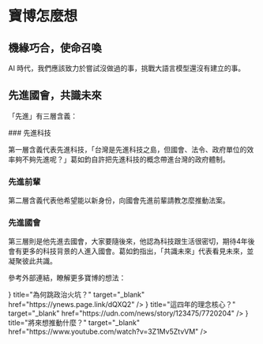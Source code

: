 
# 寶博怎麼想

## 機緣巧合，使命召喚

AI 時代，我們應該致力於嘗試沒做過的事，挑戰大語言模型還沒有建立的事。

## 先進國會，共識未來

「先進」有三層含義：

<Steps>
### 先進科技

第一層含義代表先進科技，「台灣是先進科技之島，但國會、法令、政府單位的效率夠不夠先進呢？」葛如鈞自許把先進科技的概念帶進台灣的政府體制。

### 先進前輩

第二層含義代表他希望能以新身份，向國會先進前輩請教怎麼推動法案。

### 先進國會

第三層則是他先進去國會，大家要隨後來，他認為科技跟生活很密切，期待4年後會有更多的科技背景的人進入國會。葛如鈞指出，「共識未來」代表看見未來，並凝聚彼此共識。

</Steps>

參考外部連結，瞭解更多寶博的想法：

<Cards>
  <Card icon={<ExternalLink />} title="為何跳政治火坑？" target="_blank" href="https://ynews.page.link/dQXQ2" />
  <Card
    icon={<ExternalLink />}
    title="這四年的理念核心？"
    target="_blank"
    href="https://udn.com/news/story/123475/7720204"
  />
  <Card
    icon={<ExternalLink />}
    title="將來想推動什麼？"
    target="_blank"
    href="https://www.youtube.com/watch?v=3Z1Mv5ZtvVM"
  />
</Cards>
